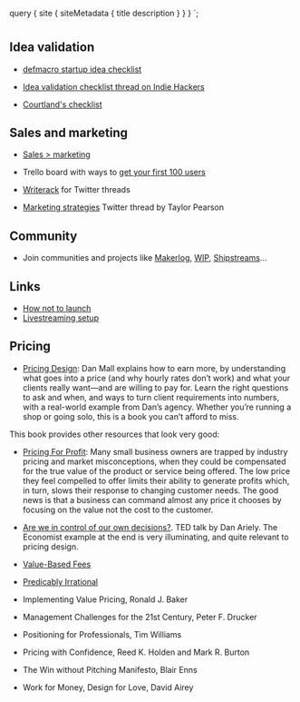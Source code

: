 
  query {
    site {
      siteMetadata {
        title
        description
      }
    }
  }
`;

# <Text text={props.data.site.siteMetadata.title} />

<Paragraph text={props.data.site.siteMetadata.description} />

## Idea validation

- [defmacro startup idea
  checklist](https://www.defmacro.org/2019/03/26/startup-checklist.html)

- [Idea validation checklist thread on Indie
  Hackers](https://www.indiehackers.com/forum/what-s-on-your-idea-validation-checklist-c16137b637)

- [Courtland's checklist](https://courtlandschecklist.com/)

## Sales and marketing

- [Sales > marketing](https://blog.louisnicholls.com/advice/sales-marketing/)

- Trello board with ways to [get your first 100
  users](https://trello.com/b/wGkvzNYV/%F0%9F%9A%80100-tried-and-tested-actionable-ways-to-get-your-first-100-users)

- [Writerack](https://writerack.com/) for Twitter threads

- [Marketing
  strategies](https://twitter.com/TaylorPearsonMe/status/1100179116144226304?s=09)
  Twitter thread by Taylor Pearson

## Community

- Join communities and projects like [Makerlog](https://getmakerlog.com),
  [WIP](https://wip.chat/), [Shipstreams](https://shipstreams.com/)...

## Links

- [How not to launch](https://www.hownottolaunch.com/)
- [Livestreaming
  setup](https://medium.com/@suzhinton/my-twitch-live-coding-setup-b2516672fb21)

## Pricing

- [Pricing Design](https://abookapart.com/products/pricing-design): Dan Mall
  explains how to earn more, by understanding what goes into a price (and why
  hourly rates don’t work) and what your clients really want—and are willing to
  pay for. Learn the right questions to ask and when, and ways to turn client
  requirements into numbers, with a real-world example from Dan’s agency. Whether
  you’re running a shop or going solo, this is a book you can’t afford to miss.

This book provides other resources that look very good:

- [Pricing For
  Profit](https://www.amazon.com/Pricing-Profit-Command-Products-Services-ebook/dp/B002QMKT1U):
  Many small business owners are trapped by industry pricing and market
  misconceptions, when they could be compensated for the true value of the product
  or service being offered. The low price they feel compelled to offer limits
  their ability to generate profits which, in turn, slows their response to
  changing customer needs. The good news is that a business can command almost any
  price it chooses by focusing on the value not the cost to the customer.

- [Are we in control of our own
  decisions?](https://www.ted.com/talks/dan_ariely_asks_are_we_in_control_of_our_own_decisions).
  TED talk by Dan Ariely. The Economist example at the end is very illuminating,
  and quite relevant to pricing design.

- [Value-Based
  Fees](https://www.amazon.com/Value-Based-Fees-Charge-Youre-Worth/dp/0470275847)

- [Predicably
  Irrational](https://www.amazon.com/Predictably-Irrational-Hidden-Forces-Decisions/dp/0007256531)

- Implementing Value Pricing, Ronald J. Baker

- Management Challenges for the 21st Century, Peter F. Drucker

- Positioning for Professionals, Tim Williams

- Pricing with Confidence, Reed K. Holden and Mark R. Burton

- The Win without Pitching Manifesto, Blair Enns

- Work for Money, Design for Love, David Airey
